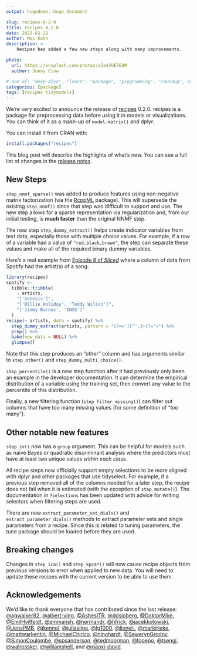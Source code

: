 ```yaml
---
output: hugodown::hugo_document

slug: recipes-0-2-0
title: recipes 0.2.0
date: 2022-02-22
author: Max Kuhn
description: >
    Recipes has added a few new steps along with many improvements.

photo:
  url: https://unsplash.com/photos/xZa4JUE7EdM
  author: Jonny Clow

# one of: "deep-dive", "learn", "package", "programming", "roundup", or "other"
categories: [package] 
tags: [recipes tidymodels]
---
```


<!--
TODO:
* [ ] Look over / edit the post's title in the yaml
* [ ] Edit (or delete) the description; note this appears in the Twitter card
* [ ] Pick category and tags (see existing with `hugodown::tidy_show_meta()`)
* [ ] Find photo & update yaml metadata
* [ ] Create `thumbnail-sq.jpg`; height and width should be equal
* [ ] Create `thumbnail-wd.jpg`; width should be >5x height
* [ ] `hugodown::use_tidy_thumbnails()`
* [ ] Add intro sentence, e.g. the standard tagline for the package
* [ ] `usethis::use_tidy_thanks()`
-->

We're very excited to announce the release of [recipes](https://recipes.tidymodels.org/) 0.2.0. recipes is a package for preprocessing data before using it in models or visualizations. You can think of it as a mash-up of `model.matrix()` and dplyr. 

You can install it from CRAN with:

```r
install.packages("recipes")
```

This blog post will describe the highlights of what's new. You can see a full list of changes in the [release notes](https://github.com/tidymodels/recipes/blob/main/NEWS.md).

## New Steps

`step_nnmf_sparse()` was added to produce features using non-negative matrix factorization (via the [RcppML](https://github.com/zdebruine/RcppML) package). This will supersede the existing `step_nnmf()` since that step was difficult to support and use. The new step allows for a sparse representation via regularization and, from our initial testing, is **much faster** than the original NNMF step. 

The new step `step_dummy_extract()` helps create indicator variables from text data, especially those with multiple choice values. For example, if a row of a variable had a value of `"red,black,brown"`, the step can separate these values and make all of the required binary dummy variables. 

Here's a real example from [Episode 8 of _Sliced_](https://www.kaggle.com/c/sliced-s01e08-KJSEks) where a column of data from Spotify had the artist(s) of a song: 

```r
library(recipes)
spotify <- 
  tibble::tribble(
    ~ artists,
    "['Genesis']",
    "['Billie Holiday', 'Teddy Wilson']",
    "['Jimmy Barnes', 'INXS']"
  )
recipe(~ artists, data = spotify) %>% 
  step_dummy_extract(artists, pattern = "(?<=')[^',]+(?=')") %>% 
  prep() %>% 
  bake(new_data = NULL) %>% 
  glimpse()
```

Note that this step produces an "other" column and has arguments similar to `step_other()` and `step_dummy_multi_choice()`. 

`step_percentile()` is a new step function after it had previously only been an example in the developer documentation. It can determine the empirical distribution of a variable using the training set, then convert any value to the percentile of this distribution. 

Finally, a new filtering function (`step_filter_missing()`) can filter out columns that have too many missing values (for some definition of "too many").

## Other notable new features

`step_zv()` now has a `group` argument. This can be helpful for models such as naive Bayes or quadratic discriminant analysis where the predictors must have at least two unique values _within each class_. 

All recipe steps now officially support empty selections to be more aligned with dplyr and other packages that use tidyselect. For example, if a previous step removed all of the columns needed for a later step, the recipe does not fail when it is estimated (with the exception of `step_mutate()`). The documentation in `?selections` has been updated with advice for writing selectors when filtering steps are used. 

There are new `extract_parameter_set_dials()` and `extract_parameter_dials()` methods to extract parameter sets and single parameters from a recipe. Since this is related to tuning parameters, the tune package should be loaded before they are used.  

## Breaking changes

Changes in `step_ica()` and  `step_kpca*()` will now cause recipe objects from previous versions to error when applied to new data. You will need to update these recipes with the current version to be able to use them. 

## Acknowledgements

We'd like to thank everyone that has contributed since the last release:
[&#x0040;agwalker82](https://github.com/agwalker82), [&#x0040;albert-ying](https://github.com/albert-ying), [&#x0040;AshesITR](https://github.com/AshesITR), [&#x0040;ddsjoberg](https://github.com/ddsjoberg), [&#x0040;DoktorMike](https://github.com/DoktorMike), [&#x0040;EmilHvitfeldt](https://github.com/EmilHvitfeldt), [&#x0040;emmansh](https://github.com/emmansh), [&#x0040;hermandr](https://github.com/hermandr), [&#x0040;hfrick](https://github.com/hfrick), [&#x0040;jacekkotowski](https://github.com/jacekkotowski), [&#x0040;JensPMB](https://github.com/JensPMB), [&#x0040;jkennel](https://github.com/jkennel), [&#x0040;juliasilge](https://github.com/juliasilge), [&#x0040;lg1000](https://github.com/lg1000), [&#x0040;lionel-](https://github.com/lionel-), [&#x0040;markjrieke](https://github.com/markjrieke), [&#x0040;mattwarkentin](https://github.com/mattwarkentin), [&#x0040;MichaelChirico](https://github.com/MichaelChirico), [&#x0040;ninohardt](https://github.com/ninohardt), [&#x0040;SewerynGrodny](https://github.com/SewerynGrodny), [&#x0040;SimonCoulombe](https://github.com/SimonCoulombe), [&#x0040;spsanderson](https://github.com/spsanderson), [&#x0040;tedmoorman](https://github.com/tedmoorman), [&#x0040;topepo](https://github.com/topepo), [&#x0040;tsengj](https://github.com/tsengj), [&#x0040;walrossker](https://github.com/walrossker), [&#x0040;williamshell](https://github.com/williamshell), and [&#x0040;xiaoxi-david](https://github.com/xiaoxi-david).

